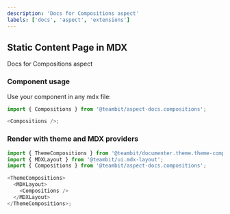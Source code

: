 ```yaml
---
description: 'Docs for Compositions aspect'
labels: ['docs', 'aspect', 'extensions']
---
```



## Static Content Page in MDX

Docs for Compositions aspect

### Component usage

Use your component in any mdx file:

```js
import { Compositions } from '@teambit/aspect-docs.compositions';

<Compositions />;
```

### Render with theme and MDX providers

```js
import { ThemeCompositions } from '@teambit/documenter.theme.theme-compositions';
import { MDXLayout } from '@teambit/ui.mdx-layout';
import { Compositions } from '@teambit/aspect-docs.compositions';

<ThemeCompositions>
  <MDXLayout>
    <Compositions />
  </MDXLayout>
</ThemeCompositions>;
```
